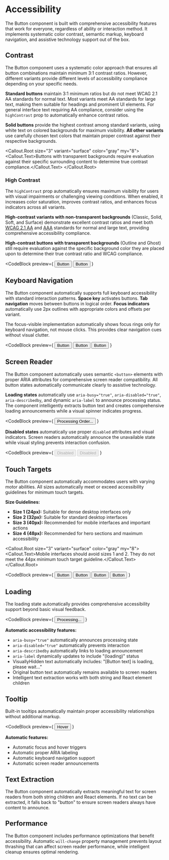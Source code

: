 
# Accessibility

The Button component is built with comprehensive accessibility features that work for everyone, regardless of ability or interaction method. It implements systematic color contrast, semantic markup, keyboard navigation, and assistive technology support out of the box.

## Contrast

The Button component uses a systematic color approach that ensures all button combinations maintain minimum 3:1 contrast ratios. However, different variants provide different levels of accessibility compliance depending on your specific needs.

**Standard buttons** maintain 3:1 minimum ratios but do not meet WCAG 2.1 AA standards for normal text. Most variants meet AA standards for large text, making them suitable for headings and prominent UI elements. For general interface text requiring AA compliance, consider using the `highContrast` prop to automatically enhance contrast ratios.

**Solid buttons** provide the highest contrast among standard variants, using white text on colored backgrounds for maximum visibility. **All other variants** use carefully chosen text colors that maintain proper contrast against their respective backgrounds.

<Callout.Root size="3" variant="surface" color="gray" my="8">
  <Callout.Text>Buttons with transparent backgrounds require evaluation against their specific surrounding content to determine true contrast compliance.</Callout.Text>
</Callout.Root>

### High Contrast

The `highContrast` prop automatically ensures maximum visibility for users with visual impairments or challenging viewing conditions. When enabled, it increases color saturation, improves contrast ratios, and enhances focus indicators across all variants.

**High-contrast variants with non-transparent backgrounds** (Classic, Solid, Soft, and Surface) demonstrate excellent contrast ratios and meet both [WCAG 2.1 AA](https://www.w3.org/WAI/WCAG21/quickref/?versions=2.1&levels=aa) and [AAA](https://www.w3.org/WAI/WCAG21/quickref/?versions=2.1&levels=aaa) standards for normal and large text, providing comprehensive accessibility compliance.

**High-contrast buttons with transparent backgrounds** (Outline and Ghost) still require evaluation against the specific background color they are placed upon to determine their true contrast ratio and WCAG compliance.

<CodeBlock
  preview={
    <Flex gap="3" wrap="wrap">
      <Button size="3" variant="solid">Button</Button>
      <Button size="3" variant="solid" highContrast>Button</Button>
    </Flex>
  }
>
</CodeBlock>

## Keyboard Navigation

The Button component automatically supports full keyboard accessibility with standard interaction patterns. **Space key** activates buttons. **Tab navigation** moves between buttons in logical order. **Focus indicators** automatically use 2px outlines with appropriate colors and offsets per variant.

The focus-visible implementation automatically shows focus rings only for keyboard navigation, not mouse clicks. This provides clear navigation cues without visual clutter.

<CodeBlock
  preview={
    <Flex gap="3" wrap="wrap">
      <Button size="3" variant="solid">Button</Button>
      <Button size="3" variant="outline">Button</Button>
      <Button size="3" variant="ghost">Button</Button>
    </Flex>
  }
>
</CodeBlock>

## Screen Reader

The Button component automatically uses semantic `<button>` elements with proper ARIA attributes for comprehensive screen reader compatibility. All button states automatically communicate clearly to assistive technology.

**Loading states** automatically use `aria-busy="true"`, `aria-disabled="true"`, `aria-describedby`, and dynamic `aria-label` to announce processing status. The component intelligently extracts button text and creates comprehensive loading announcements while a visual spinner indicates progress.

<CodeBlock
  preview={
    <Button size="3" variant="solid" loading>Processing Order...</Button>
  }
>
</CodeBlock>

**Disabled states** automatically use proper `disabled` attributes and visual indicators. Screen readers automatically announce the unavailable state while visual styling prevents interaction confusion.

<CodeBlock
  preview={
    <Flex gap="3" wrap="wrap">
      <Button size="3" variant="solid" disabled>Disabled</Button>
      <Button size="3" variant="outline" disabled>Disabled</Button>
    </Flex>
  }
>
</CodeBlock>

## Touch Targets

The Button component automatically accommodates users with varying motor abilities. All sizes automatically meet or exceed accessibility guidelines for minimum touch targets.

**Size Guidelines:**
- **Size 1 (24px):** Suitable for dense desktop interfaces only
- **Size 2 (32px):** Suitable for standard desktop interfaces  
- **Size 3 (40px):** Recommended for mobile interfaces and important actions
- **Size 4 (48px):** Recommended for hero sections and maximum accessibility

<Callout.Root size="3" variant="surface" color="gray" my="8">
  <Callout.Text>Mobile interfaces should avoid sizes 1 and 2. They do not meet the 44px minimum touch target guideline.</Callout.Text>
</Callout.Root>

<CodeBlock
  preview={
    <Flex gap="3" align="center" wrap="wrap">
      <Button variant="solid" size="1">Button</Button>
      <Button variant="solid" size="2">Button</Button>
      <Button variant="solid" size="3">Button</Button>
      <Button variant="solid" size="4">Button</Button>
    </Flex>
  }
>
</CodeBlock>

## Loading

The loading state automatically provides comprehensive accessibility support beyond basic visual feedback.

<CodeBlock
  preview={
    <Button size="3" loading>Processing...</Button>
  }
>
</CodeBlock>

**Automatic accessibility features:**
- `aria-busy="true"` automatically announces processing state
- `aria-disabled="true"` automatically prevents interaction
- `aria-describedby` automatically links to loading announcement
- `aria-label` dynamically updates to include "(loading)" status
- VisuallyHidden text automatically includes: "[Button text] is loading, please wait..."
- Original button text automatically remains available to screen readers
- Intelligent text extraction works with both string and React element children

## Tooltip

Built-in tooltips automatically maintain proper accessibility relationships without additional markup.

<CodeBlock
  preview={
    <Button size="3" tooltip="This tooltip is fully accessible">
      Hover
    </Button>
  }
>
</CodeBlock>

**Automatic features:**
- Automatic focus and hover triggers
- Automatic proper ARIA labeling
- Automatic keyboard navigation support
- Automatic screen reader announcements

## Text Extraction

The Button component automatically extracts meaningful text for screen readers from both string children and React elements. If no text can be extracted, it falls back to "button" to ensure screen readers always have content to announce.

## Performance

The Button component includes performance optimizations that benefit accessibility. Automatic `will-change` property management prevents layout thrashing that can affect screen reader performance, while intelligent cleanup ensures optimal rendering.




